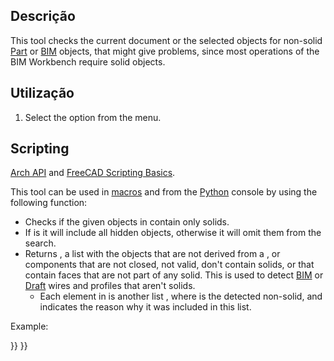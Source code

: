 <languages/>

<div class="mw-translate-fuzzy">
{{Docnav
|[[Arch_MergeWalls/pt-br|Fusão de paredes]]
|[[Arch_IfcExplorer/pt-br|Explorador Ifc]]
|[[Arch_Workbench/pt-br|Arch]]
|IconL=Arch_MergeWalls.svg
|IconR=IFC.svg
|IconC=Workbench_Arch.svg
}}
</div>

{{VeryImportantMessage|THIS COMMAND IS PART OF THE INTEGRATED [[BIM_Workbench|BIM WORKBENCH]] IN V1.0<br>
This page has been updated for that version.}}

{{GuiCommand
|Name=Arch Check
|MenuLocation=Utils → Check
|Workbenches=[[BIM_Workbench|BIM]]
|SeeAlso=[[Arch_CloseHoles|Arch CloseHoles]]
}}

<span id="Description"></span>
==Descrição==

This tool checks the current document or the selected objects for non-solid [[Part_Workbench|Part]] or [[BIM_Workbench|BIM]] objects, that might give problems, since most operations of the BIM Workbench require solid objects.

<span id="Usage"></span>
==Utilização==

# Select the {{MenuCommand|Utils → [[Image:Arch_Check.svg|16px]] Check}} option from the menu.

==Scripting==

{{Emphasis|See also:}} [[Arch_API|Arch API]] and [[FreeCAD_Scripting_Basics|FreeCAD Scripting Basics]].

This tool can be used in [[Macros|macros]] and from the [[Python|Python]] console by using the following function:
{{Code|code=
list_bad = check(objectslist, includehidden=False)
}}

* Checks if the given objects in {{incode|objectslist}} contain only solids.
* If {{incode|includehidden}} is {{incode|True}} it will include all hidden objects, otherwise it will omit them from the search.
* Returns {{incode|list_bad}}, a list with the objects that are not derived from a {{incode|Part::Feature}}, or components that are not closed, not valid, don't contain solids, or that contain faces that are not part of any solid. This is used to detect [[BIM_Workbench|BIM]] or [[Draft_Workbench|Draft]] wires and profiles that aren't solids.
** Each element in {{incode|list_bad}} is another list {{incode|[object, message]}}, where {{incode|object}} is the detected non-solid, and {{incode|message}} indicates the reason why it was included in this list.

Example:

{{Code|code=
import FreeCAD, Draft, Arch

p1 = FreeCAD.Vector(0, 0, 0)
p2 = FreeCAD.Vector(2000, 0, 0)
baseline = Draft.makeLine(p1, p2)
Wall1 = Arch.makeWall(baseline, length=None, width=150, height=2000)
FreeCAD.ActiveDocument.recompute()

Wall2 = Arch.makeWall(None, length=2000, width=200, height=1000)
FreeCAD.ActiveDocument.recompute()

Circle = Draft.makeCircle(450)
Wire = Draft.makeWire([FreeCAD.Vector(1000, 0, 0), FreeCAD.Vector(1500, 1000, 0), FreeCAD.Vector(2500, -1000, 0)])

list_bad = Arch.check([Wall1, Wall2, Circle, Wire], includehidden=True)
print(list_bad)
}}


<div class="mw-translate-fuzzy">
{{Docnav
|[[Arch_MergeWalls/pt-br|Fusão de paredes]]
|[[Arch_IfcExplorer/pt-br|Explorador Ifc]]
|[[Arch_Workbench/pt-br|Arch]]
|IconL=Arch_MergeWalls.svg
|IconR=IFC.svg
|IconC=Workbench_Arch.svg
}}
</div>

{{BIM_Tools_navi{{#translation:}}}}
{{Userdocnavi{{#translation:}}}}